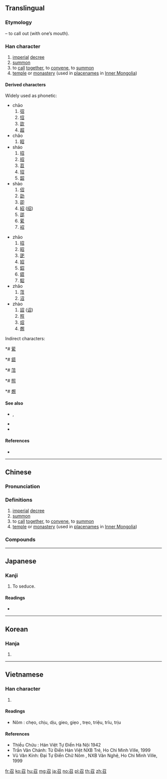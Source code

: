 {{also|叧}}
==Translingual==
{{stroke order|strokes=5}}

===Etymology===
{{Han etyl}}{{Han compound|刀|口|c1=p|c2=s|t2=mouth|ls=psc}} – to call out (with one’s mouth).

===Han character===
{{Han char|rn=30|rad=口|as=02|sn=5|four=17602|canj=SHR|ids=⿱刀口}}

# [[imperial]] [[decree]]
# [[summon]]
# to [[call]] [[together]], to [[convene]], to [[summon]]
# [[temple]] or [[monastery]] (used in [[placename]]s in [[Inner Mongolia]])

====Derived characters====
Widely used as phonetic:
{{top2}}
* chāo
*# [[弨]]
*# [[怊]]
*# [[欩]]
*# [[超]]
* chǎo
*# [[眧]]
* sháo
*# [[招]]
*# [[牊]]
*# [[苕]]
*# [[玿]]
*# [[韶]]
* shào
*# [[佋]]
*# [[劭]]
*# [[卲]]
*# [[紹]] ([[绍]])
*# [[邵]]
*# [[綤]]
*# [[袑]]
{{mid2}}
* zhāo
*# [[招]]
*# [[昭]]
*# [[巶]]
*# [[妱]]
*# [[鉊]]
*# [[鍣]]
*# [[駋]]
* zhǎo
*# [[菬]]
*# [[沼]]
* zhào
*# [[詔]] ([[诏]])
*# [[照]]
*# [[炤]]
*# [[燳]]
{{bottom}}

Indirect characters:
{{top2}}
*# [[綤]]
*# [[鍣]]
*# [[菬]]
*# [[照]]
*# [[燳]]
{{bottom}}

====See also====
* {{l|mul|喫}}, {{l|mul|吃}}
* {{l|mul|食}}
* {{l|mul|頂}}

====References====
* {{Han ref|kx=0172.070|dkj=03241|dj=0383.030|hdz=10574.030|uh=53EC|ud=21484|bh=A56C|bd=42348}}

----

==Chinese==
{{zh-forms}}

===Pronunciation===
{{zh-pron
|m=zhào
|c=ziu6,siu6
|h=pfs=chheu
|md=
|mn=qz,tw,xm,zz:tiāu/qz,tw,xm,zz:tiàu
|mn_note=tiāu - literary; tiàu - vernacular
|w=
|mc=y
|oc=y
|cat=
}}

===Definitions===
{{zh-hanzi}}

# [[imperial]] [[decree]]
# [[summon]]
# to [[call]] [[together]], to [[convene]], to [[summon]]
# [[temple]] or [[monastery]] (used in [[placename]]s in [[Inner Mongolia]])

===Compounds===
{{zh-der|召开|召募|宣召}}

----

==Japanese==

===Kanji===
{{ja-kanji|grade=c|rs=口02}}

# To seduce.

====Readings====
* {{ja-readings|goon=[[しょう]] (shō)|kanon=[[しょう]] (shō)|kun=[[めす]] (mesu)}}

----

==Korean==

===Hanja===
{{ko-hanja|hangeul=[[소]], [[조]]|rv=so, jo|mr=so, cho}}

# {{defn|lang=ko|sort=口02}}

----

==Vietnamese==

===Han character===
{{vi-hantu|triệu|rs=口02}}

# {{defn|lang=vi|sort=口02}}

====Readings====
* Nôm : chẹo, chịu, dịu, gieo, giẹo , trẹo, triệu, trĩu, trịu

====References====
* Thiều Chửu : Hán Việt Tự Điển Hà Nội 1942
* Trần Văn Chánh: Từ Điển Hán Việt NXB Trẻ, Ho Chi Minh Ville, 1999
* Vũ Văn Kính: Đại Tự Điển Chữ Nôm , NXB Văn Nghệ, Ho Chi Minh Ville, 1999

[[fr:召]]
[[ko:召]]
[[hu:召]]
[[mg:召]]
[[ja:召]]
[[no:召]]
[[pl:召]]
[[th:召]]
[[zh:召]]